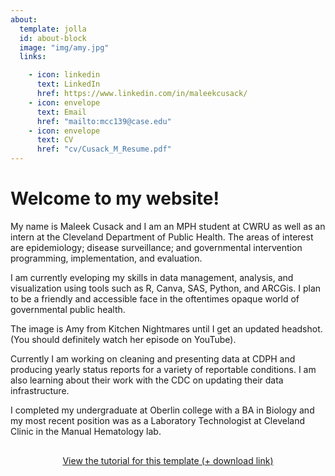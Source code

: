```yaml
---
about:
  template: jolla
  id: about-block
  image: "img/amy.jpg"
  links:

    - icon: linkedin
      text: LinkedIn
      href: https://www.linkedin.com/in/maleekcusack/
    - icon: envelope
      text: Email
      href: "mailto:mcc139@case.edu" 
    - icon: envelope
      text: CV
      href: "cv/Cusack_M_Resume.pdf"  
---
```


::: {#about-block}
:::

# Welcome to my website!

My name is Maleek Cusack and I am an MPH student at CWRU as well as an intern at the Cleveland Department of Public Health. The areas of interest are epidemiology; disease surveillance; and governmental intervention programming, implementation, and evaluation.

I am currently eveloping my skills in data management, analysis, and visualization using tools such as R, Canva, SAS, Python, and ARCGis. I plan to be a friendly and accessible face in the oftentimes opaque world of governmental public health.

The image is Amy from Kitchen Nightmares until I get an updated headshot. (You should definitely watch her episode on YouTube).

Currently I am working on cleaning and presenting data at CDPH and producing yearly status reports for a variety of reportable conditions. I am also learning about their work with the CDC on updating their data infrastructure.

I completed my undergraduate at Oberlin college with a BA in Biology and my most recent position was as a Laboratory Technologist at Cleveland Clinic in the Manual Hematology lab.

```{=html}
<div  style="margin: 30px; text-align: center;">
<a class="btn btn-primary" href="https://www.marvinschmitt.com/blog/website-tutorial-quarto/" role="button" target="_blank" style="padding: 15px 30px;">View the tutorial for this template (+ download link)</a>
</div>
```

